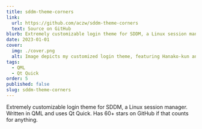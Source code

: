 ```yaml
---
title: sddm-theme-corners
link:
  url: https://github.com/aczw/sddm-theme-corners
  text: Source on GitHub
blurb: Extremely customizable login theme for SDDM, a Linux session manager.
date: 2023-01-01
cover:
  img: ./cover.png
  alt: Image depicts my customized login theme, featuring Hanako-kun and using an orange color scheme.
tags:
  - QML
  - Qt Quick
order: 5
published: false
slug: sddm-theme-corners
---
```


Extremely customizable login theme for SDDM, a Linux session manager. Written in QML and uses Qt Quick. Has 60+ stars on GitHub if that counts for anything.
